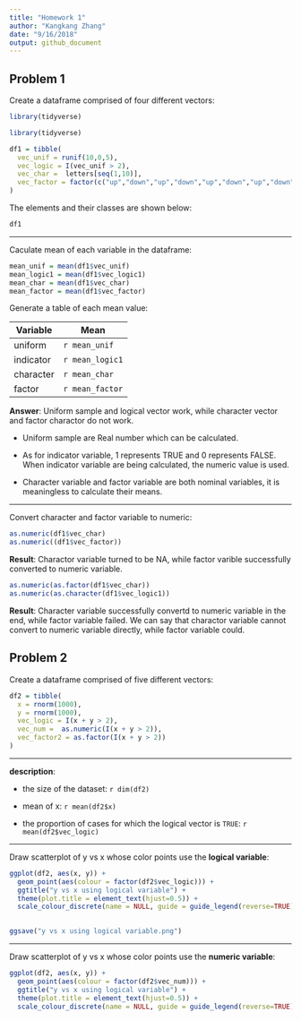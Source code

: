 ```yaml
---
title: "Homework 1"
author: "Kangkang Zhang"
date: "9/16/2018"
output: github_document
---
```

  
## Problem 1
  
Create a dataframe comprised of four different vectors:

```r
library(tidyverse)
```

```r
library(tidyverse)
```

```r

df1 = tibble(
  vec_unif = runif(10,0,5),
  vec_logic = I(vec_unif > 2),
  vec_char =  letters[seq(1,10)],
  vec_factor = factor(c("up","down","up","down","up","down","up","down","up","down"))
)

```

The elements and their classes are shown below:
  
```r
df1
```
--------------------------
  
Caculate mean of each variable in the dataframe:
```r
mean_unif = mean(df1$vec_unif)
mean_logic1 = mean(df1$vec_logic1)
mean_char = mean(df1$vec_char)
mean_factor = mean(df1$vec_factor)
```

Generate a table of each mean value:
  
  Variable    |    Mean
------------- | -------------
uniform  | `r mean_unif`
indicator  | `r mean_logic1`
character  | `r mean_char`
factor  | `r mean_factor`

**Answer**: 
Uniform sample and logical vector work, while character vector and factor charactor do not work. 

*   Uniform sample are Real number which can be calculated. 

*   As for indicator variable, 1 represents TRUE and 0 represents FALSE. When indicator variable are being calculated, the numeric value is used. 

*   Character variable and factor  variable are both nominal variables, it is meaningless to calculate their means.

-----------------------------------

Convert character and factor  variable to numeric:

```r
as.numeric(df1$vec_char)
as.numeric((df1$vec_factor))
```

**Result**: Charactor variable turned to be NA, while factor varible successfully converted to numeric variable.

```r
as.numeric(as.factor(df1$vec_char))
as.numeric(as.character(df1$vec_logic1))
```

**Result**: Character variable successfully convertd to numeric variable in the end, while factor variable failed. We can say that charactor variable cannot convert to numeric variable directly, while factor variable could.

## Problem 2

Create a dataframe comprised of five different vectors:

```r

df2 = tibble(
  x = rnorm(1000),
  y = rnorm(1000),
  vec_logic = I(x + y > 2),
  vec_num =  as.numeric(I(x + y > 2)),
  vec_factor2 = as.factor(I(x + y > 2))
)

```

--------------------------

**description**:

*  the size of the dataset: `r dim(df2)`

*  mean of x: `r mean(df2$x)`

*  the proportion of cases for which the logical vector is `TRUE`: `r mean(df2$vec_logic)`

-----------------------

Draw scatterplot of y vs x whose color points use the **logical variable**:
```r

ggplot(df2, aes(x, y)) + 
  geom_point(aes(colour = factor(df2$vec_logic))) + 
  ggtitle("y vs x using logical variable") +  
  theme(plot.title = element_text(hjust=0.5)) + 
  scale_colour_discrete(name = NULL, guide = guide_legend(reverse=TRUE), labels = c('x + y <= 2','x + y > 2'))
  
```

```r
ggsave("y vs x using logical variable.png")
```

-------------------

Draw scatterplot of y vs x whose color points use the **numeric variable**:
```r

ggplot(df2, aes(x, y)) + 
  geom_point(aes(colour = factor(df2$vec_num))) + 
  ggtitle("y vs x using logical variable") +  
  theme(plot.title = element_text(hjust=0.5)) + 
  scale_colour_discrete(name = NULL, guide = guide_legend(reverse=TRUE), labels = c('x + y <= 2','x + y > 2'))
```
